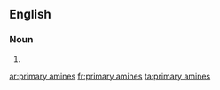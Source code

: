 ==English==

===Noun===
{{head|en|noun plural form|head=[[primary]] [[amines]]}}

# {{plural of|primary amine|lang=en}}

[[ar:primary amines]]
[[fr:primary amines]]
[[ta:primary amines]]